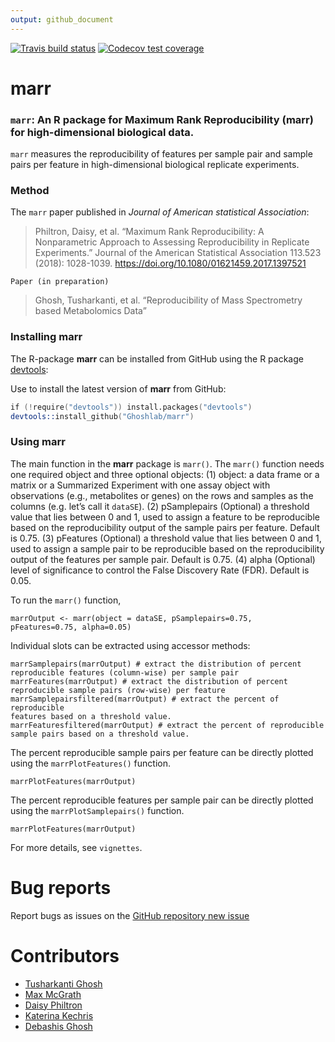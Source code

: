 ```yaml
---
output: github_document
---
```


[![Travis build status](https://travis-ci.com/Ghoshlab/marr.svg?branch=master)](https://travis-ci.com/Ghoshlab/marr)
[![Codecov test coverage](https://codecov.io/gh/Ghoshlab/marr/branch/master/graph/badge.svg)](https://codecov.io/gh/Ghoshlab/marr)

# marr

### `marr`: An R package for Maximum Rank Reproducibility (marr) for high-dimensional biological data.

`marr` measures the reproducibility 
of features per sample pair and sample pairs per feature in high-dimensional
biological replicate experiments. 

### Method

The `marr` paper published in _Journal of American statistical Association_:

> Philtron, Daisy, et al. "Maximum Rank Reproducibility: A Nonparametric Approach to
Assessing Reproducibility in Replicate Experiments." Journal of the American
Statistical Association 113.523 (2018): 1028-1039.
[https://doi.org/10.1080/01621459.2017.1397521](https://doi.org/10.1080/01621459.2017.1397521)

`Paper (in preparation)`

> Ghosh, Tusharkanti, et al. "Reproducibility of Mass Spectrometry based Metabolomics Data"

### Installing marr

The R-package **marr** can be installed from GitHub using the R 
package [devtools](https://github.com/hadley/devtools): 

Use  to install the latest version of **marr** from GitHub:
```s
if (!require("devtools")) install.packages("devtools")
devtools::install_github("Ghoshlab/marr")
```

### Using marr

The main function in the **marr** package is `marr()`.  The `marr()` function needs one required object
and three optional objects: 
(1) object: a data frame or a matrix or a Summarized Experiment with one assay object with observations
(e.g., metabolites or genes) on the rows and samples as the columns 
(e.g. let's call it `dataSE`). (2) pSamplepairs (Optional) a threshold value that lies
between 0 and 1, used to assign a feature to be reproducible
based on the reproducibility output of the sample pairs per feature.
Default is 0.75. (3) pFeatures (Optional) a threshold value that lies between
0 and 1, used to assign a sample pair to be reproducible based
on the reproducibility output of the features per sample pair.
Default is 0.75. (4) alpha (Optional) level of significance to control
the False Discovery Rate (FDR). Default is 0.05.

To run the `marr()` function, 
```
marrOutput <- marr(object = dataSE, pSamplepairs=0.75,
pFeatures=0.75, alpha=0.05)
```
Individual slots can be extracted using accessor methods:
```
marrSamplepairs(marrOutput) # extract the distribution of percent
reproducible features (column-wise) per sample pair
marrFeatures(marrOutput) # extract the distribution of percent
reproducible sample pairs (row-wise) per feature
marrSamplepairsfiltered(marrOutput) # extract the percent of reproducible
features based on a threshold value.
marrFeaturesfiltered(marrOutput) # extract the percent of reproducible
sample pairs based on a threshold value.
```

The percent reproducible sample pairs per feature can be directly plotted
using the `marrPlotFeatures()` function. 
```
marrPlotFeatures(marrOutput) 
```

The percent reproducible features per sample pair can be directly plotted
using the `marrPlotSamplepairs()` function. 
```
marrPlotFeatures(marrOutput) 
```

For more details, see `vignettes`. 

# Bug reports
Report bugs as issues on the [GitHub repository new issue](https://github.com/Ghoshlab/marr/issues/new)


# Contributors

* [Tusharkanti Ghosh](https://github.com/tghosh30)
* [Max McGrath]()
* [Daisy Philtron]()
* [Katerina Kechris]()
* [Debashis Ghosh](https://github.com/ghoshd)



  
